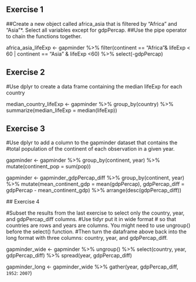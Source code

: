 ## Exercise 1
##Create a new object called africa_asia that is filtered by “Africa” and “Asia”*. Select all variables except for gdpPercap. 
##Use the pipe operator to chain the functions together.

africa_asia_lifeExp <- gapminder %>% 
  filter(continent == "Africa"& lifeExp < 60 | continent == "Asia" & lifeExp <60) %>%
  select(-gdpPercap)
  
## Exercise 2

#Use dplyr to create a data frame containing the median lifeExp for each country

median_country_lifeExp <- gapminder %>% group_by(country) %>% 
  summarize(median_lifeExp = median(lifeExp))

## Exercise 3

#Use dplyr to add a column to the gapminder dataset that contains the 
#total population of the continent of each observation in a given year.

gapminder <- gapminder %>% group_by(continent, year) %>% 
  mutate(continent_pop = sum(pop))
  
gapminder <- gapminder_gdpPercap_diff %>%  group_by(continent, year) %>% 
   mutate(mean_continent_gdp = mean(gdpPercap),
          gdpPercap_diff = gdpPercap - mean_continent_gdp) %>% 
  arrange(desc(gdpPercap_diff))
  
  
  ## Exercise 4
  
#Subset the results from the last exercise to select only the country, year, and gdpPercap_diff columns. 
#Use tidyr put it in wide format # so that countries are rows and years are columns. You might need to use  ungroup() before the select() function.
#Then turn the dataframe above back into the long format with three columns: country, year, and gdpPercap_diff.
  
gapminder_wide <- gapminder %>% ungroup() %>% select(country, year, gdpPercap_diff) %>% 
   spread(year, gdpPercap_diff)

gapminder_long <- gapminder_wide %>% gather(year, gdpPercap_diff, `1952`: `2007`)


